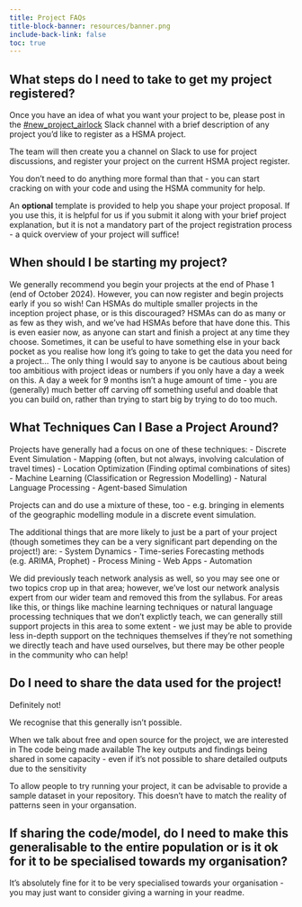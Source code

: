 ```yaml
---
title: Project FAQs
title-block-banner: resources/banner.png
include-back-link: false
toc: true
---
```


## What steps do I need to take to get my project registered?

Once you have an idea of what you want your project to be, please post in the [#new_project_airlock](https://hsma-workspace.slack.com/archives/C074HBCAGGM) Slack channel with a brief description of any project you'd like to register as a HSMA project.

The team will then create you a channel on Slack to use for project discussions, and register your project on the current HSMA project register.

You don't need to do anything more formal than that - you can start cracking on with your code and using the HSMA community for help.

:::{.callout-note appearance="simple"}
An **optional** template is provided to help you shape your project proposal. If you use this, it is helpful for us if you submit it along with your brief project explanation, but it is not a mandatory part of the project registration process - a quick overview of your project will suffice!
:::

## When should I be starting my project?

We generally recommend you begin your projects at the end of Phase 1 (end of October 2024). However, you can now register and begin projects early if you so wish!
Can HSMAs do multiple smaller projects in the inception project phase, or is this discouraged?
HSMAs can do as many or as few as they wish, and we've had HSMAs before that have done this.  This is even easier now, as anyone can start and finish a project at any time they choose.  Sometimes, it can be useful to have something else in your back pocket as you realise how long it's going to take to get the data you need for a project... The only thing I would say to anyone is be cautious about being too ambitious with project ideas or numbers if you only have a day a week on this.  A day a week for 9 months isn't a huge amount of time - you are (generally) much better off carving off something useful and doable that you can build on, rather than trying to start big by trying to do too much.


## What Techniques Can I Base a Project Around?
 Projects have generally had a focus on one of these techniques:
- Discrete Event Simulation
- Mapping (often, but not always, involving calculation of travel times)
- Location Optimization (Finding optimal combinations of sites)
- Machine Learning (Classification or Regression Modelling)
- Natural Language Processing
- Agent-based Simulation

Projects can and do use a mixture of these, too - e.g. bringing in elements of the geographic modelling module in a discrete event simulation.

The additional things that are more likely to just be a part of your project (though sometimes they can be a very significant part depending on the project!) are:
- System Dynamics
- Time-series Forecasting methods (e.g. ARIMA, Prophet)
- Process Mining
- Web Apps
- Automation

We did previously teach network analysis as well, so you may see one or two topics crop up in that area; however, we’ve lost our network analysis expert from our wider team and removed this from the syllabus. For areas like this, or things like machine learning techniques or natural language processing techniques that we don't explictly teach, we can generally still support projects in this area to some extent - we just may be able to provide less in-depth support on the techniques themselves if they're not something we directly teach and have used ourselves, but there may be other people in the community who can help!


## Do I need to share the data used for the project!

Definitely not!

We recognise that this generally isn’t possible.

When we talk about free and open source for the project, we are interested in
The code being made available
The key outputs and findings being shared in some capacity - even if it’s not possible to share detailed outputs due to the sensitivity

To allow people to try running your project, it can be advisable to provide a sample dataset in your repository. This doesn’t have to match the reality of patterns seen in your organsation.

## If sharing the code/model, do I need to make this generalisable to the entire population or is it ok for it to be specialised towards my organisation?

It’s absolutely fine for it to be very specialised towards your organisation - you may just want to consider giving a warning in your readme.
